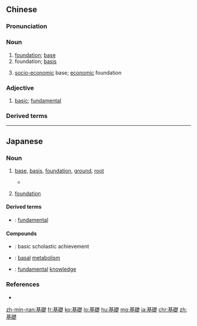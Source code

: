 {{also|基础}}
==Chinese==
{{zh-forms|s=基础}}

===Pronunciation===
{{zh-pron
|m=jīchǔ
|c=gei1 co2
|h=pfs=kî-chhú
|ma=zh-jīchǔ.ogg
|mn=ki-chhó͘
|cat=n,a
}}

===Noun===
{{zh-noun}}

# [[foundation]]; [[base]] {{gloss|of a structure}}
# foundation; [[basis]] {{gloss|figuratively, that which offers support for an endeavour}}
#: {{zh-x|打下 基礎|to lay a '''foundation'''}}
# [[socio-economic]] base; [[economic]] foundation

===Adjective===
{{zh-adj}}

# [[basic]]; [[fundamental]]

===Derived terms===
{{zh-der|基礎代謝|基礎工業|基礎教育|基礎科學|基礎課|基礎設施|客戶基礎}}

{{zh-cat|Beginning}}

----

==Japanese==
{{ja-kanjitab|き|そ|yomi=on}}

===Noun===
{{ja-noun|きそ}}

# [[base]], [[basis]], [[foundation]], [[ground]], [[root]]
#* {{RQ:Obama enzetsu}}
#*: {{ja-usex|これらの原則は、交渉の'''基礎'''を与えてくれる。|これら の げんそく は、 こうしょう の '''きそ''' を あたえて くれる。|These principles provide a foundation for negotiations.}}
# {{lb|ja|construction|sort=きそ}} [[foundation]]

====Derived terms====
* {{ja-r|基礎的|きそてき}}: [[fundamental]]

====Compounds====
* {{ja-r|基礎学力|きそ がくりょく}}: basic scholastic achievement
* {{ja-r|基礎代謝|きそ たいしゃ}}: [[basal]] [[metabolism]]
* {{ja-r|基礎知識|きそ ちしき}}: [[fundamental]] [[knowledge]]

===References===
* {{R:Shogakukan}}

[[zh-min-nan:基礎]]
[[fr:基礎]]
[[ko:基礎]]
[[lo:基礎]]
[[hu:基礎]]
[[mg:基礎]]
[[ja:基礎]]
[[chr:基礎]]
[[zh:基礎]]